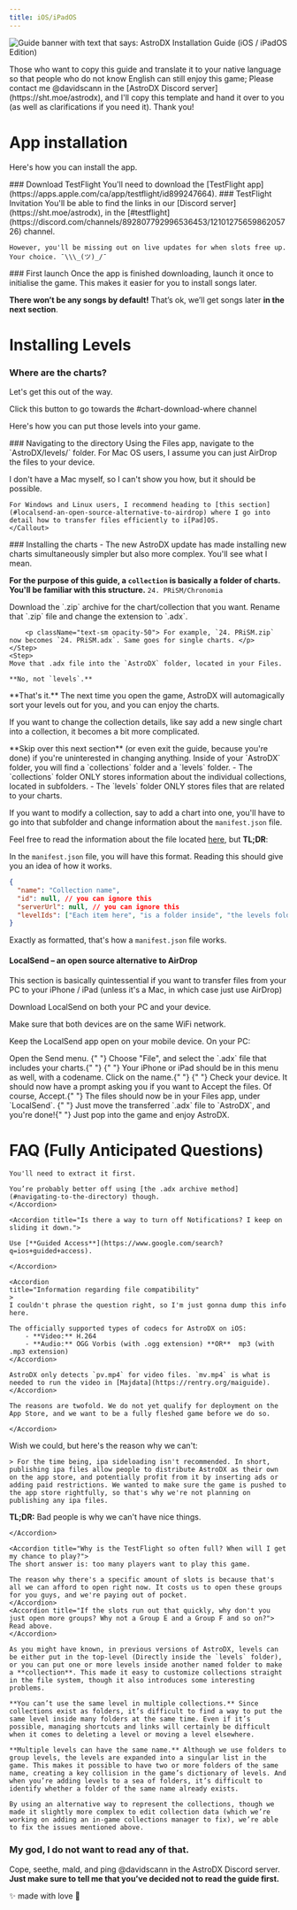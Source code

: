 ```yaml
---
title: iOS/iPadOS
---
```



![Guide banner with text that says: AstroDX Installation Guide (iOS / iPadOS Edition)](content/media/adx_iosguide.webp)

<Callout title="Translator needed! 🤓">
  Those who want to copy this guide and translate it to your native language so
  that people who do not know English can still enjoy this game; Please contact
  me @davidscann in the [AstroDX Discord server](https://sht.moe/astrodx), and
  I'll copy this template and hand it over to you (as well as clarifications if
  you need it). Thank you!
</Callout>

# App installation

Here's how you can install the app.

<Steps>

<Step>
  ### Download TestFlight
  You'll need to download the [TestFlight app](https://apps.apple.com/ca/app/testflight/id899247664).
</Step>

<Step>
### TestFlight Invitation
You'll be able to find the links in our [Discord server](https://sht.moe/astrodx), in the [#testflight](https://discord.com/channels/892807792996536453/1210127565986205726) channel.
<Accordions>
<Accordion title="If you're too lazy though, here they are.">
	<Cards>
	<Card
	href="https://testflight.apple.com/join/rACTLjPL"
	title="Group A"
	>
	</Card>
	<Card
	href="https://testflight.apple.com/join/ocj3yptn"
	title="Group B"
	>
	</Card>
	<Card
	href="https://testflight.apple.com/join/CuMxZE2M"
	title="Group C"
	>
	</Card>
	<Card
	href="https://testflight.apple.com/join/T6qKfV6f"
	title="Group D"
	>
  </Card>
	<Card
	href="https://testflight.apple.com/join/sMm1MCYc"
	title="Group E"
	>
	</Card>
	</Cards>

    However, you'll be missing out on live updates for when slots free up. Your choice. ¯\\\_(ツ)_/¯

</Accordion>
</Accordions>
</Step>
<Step>
### First launch
Once the app is finished downloading, launch it once to initialise the game. This makes it easier for you to install songs later.
</Step>
</Steps>

**There won’t be any songs by default!** That’s ok, we’ll get songs later **in the next section**.

# Installing Levels

### Where are the charts?

Let's get this out of the way.

<Cards>
  <Card
    title="Chart download where?"
    href="https://discord.com/channels/892807792996536453/1081048213185900584"
  >
    Click this button to go towards the #chart-download-where channel
  </Card>
</Cards>

Here's how you can put those levels into your game.

<Steps>
<Step>
### Navigating to the directory
Using the Files app, navigate to the `AstroDX/levels/` folder.
<Callout
title="Did you download your charts on your computer instead?"
>
For Mac OS users, I assume you can just AirDrop the files to your device.

I don't have a Mac myself, so I can't show you how, but it should be possible.

    For Windows and Linux users, I recommend heading to [this section](#localsend-an-open-source-alternative-to-airdrop) where I go into detail how to transfer files efficiently to i[Pad]OS.
    </Callout>

</Step>
<Step>
### Installing the charts
- The new AstroDX update has made installing new charts simultaneously simpler but also more complex. You'll see what I mean.

**For the purpose of this guide, a `collection` is basically a folder of charts. You'll be familiar with this structure.** `24. PRiSM/Chronomia`

<Accordions>
<Accordion
title="Here's how you install new charts and collections:">
	<Steps>
	<Step>
	Download the `.zip` archive for the chart/collection that you want.
	</Step>
	<Step>
	Rename that `.zip` file and change the extension to `.adx`.

    	<p className="text-sm opacity-50"> For example, `24. PRiSM.zip` now becomes `24. PRiSM.adx`. Same goes for single charts. </p>
    </Step>
    <Step>
    Move that .adx file into the `AstroDX` folder, located in your Files.

    **No, not `levels`.**

</Step>
</Steps>
</Accordion>
</Accordions>
**That's it.** The next time you open the game, AstroDX will automagically sort your levels out for you, and you can enjoy the charts.
</Step>
</Steps>

If you want to change the collection details, like say add a new single chart into a collection, it becomes a bit more complicated.

<Callout title="Do you want to modify your collections further?">
  **Skip over this next section** (or even exit the guide, because you're done)
  if you're uninterested in changing anything.
</Callout>
Inside of your `AstroDX` folder, you will find a `collections` folder and a `levels`
folder. - The `collections` folder ONLY stores information about the individual collections,
located in subfolders. - The `levels` folder ONLY stores files that are related to
your charts.

If you want to modify a collection, say to add a chart into one, you'll have to go into that subfolder and change information about the `manifest.json` file.

Feel free to read the information about the file located [here](https://astrodx.notion.site/Collection-Manifest-Details-8f966de6971748e0ac01c0a0a6054594), but **TL;DR**:

In the `manifest.json` file, you will have this format. Reading this should give you an idea of how it works.

```json
{
  "name": "Collection name",
  "id": null, // you can ignore this
  "serverUrl": null, // you can ignore this
  "levelIds": ["Each item here", "is a folder inside", "the levels folder"]
}
```

Exactly as formatted, that's how a `manifest.json` file works.

#### LocalSend – an open source alternative to AirDrop

This section is basically quintessential if you want to transfer files from your PC to your iPhone / iPad (unless it's a Mac, in which case just use AirDrop)

Download LocalSend on both your PC and your device.

<Cards>
  <Card
    title="App Store"
    href="https://apps.apple.com/us/app/localsend/id1661733229"
  ></Card>
  <Card
    title="Official Website for PC Download"
    href="https://localsend.org/"
  ></Card>
</Cards>
Make sure that both devices are on the same WiFi network.

Keep the LocalSend app open on your mobile device. On your PC:

<Steps>
  <Step> Open the Send menu. </Step>
  <Step>
    {" "}
    Choose "File", and select the `.adx` file that includes your charts.{" "}
  </Step>
  <Step>
    {" "}
    Your iPhone or iPad should be in this menu as well, with a codename. Click on
    the name.{" "}
  </Step>
  <Step>
    {" "}
    Check your device. It should now have a prompt asking you if you want to Accept
    the files. Of course, Accept.{" "}
  </Step>
  <Step> The files should now be in your Files app, under `LocalSend`. </Step>
  <Step>
    {" "}
    Just move the transferred `.adx` file to `AstroDX`, and you're done!{" "}
  </Step>
</Steps>
Just pop into the game and enjoy AstroDX.

# FAQ (Fully Anticipated Questions)

<Accordions>
	<Accordion title="I've put the .rar/.zip file into `/levels`, but it's still not working!">

    You'll need to extract it first.

    You’re probably better off using [the .adx archive method](#navigating-to-the-directory) though.
    </Accordion>

    <Accordion title="Is there a way to turn off Notifications? I keep on sliding it down.">

    Use [**Guided Access**](https://www.google.com/search?q=ios+guided+access).

    </Accordion>

    <Accordion
    title="Information regarding file compatibility"
    >
    I couldn't phrase the question right, so I'm just gonna dump this info here.

    The officially supported types of codecs for AstroDX on iOS:
    	- **Video:** H.264
    	- **Audio:** OGG Vorbis (with .ogg extension) **OR**  mp3 (with .mp3 extension)
    </Accordion>

<Accordion title="I've put the mv.mp4 (or bg.mp4) file into the folder, but it isn't playing!">

    AstroDX only detects `pv.mp4` for video files. `mv.mp4` is what is needed to run the video in [Majdata](https://rentry.org/maiguide).
    </Accordion>

<Accordion title="Why isn't the game on the App Store?">

    The reasons are twofold. We do not yet qualify for deployment on the App Store, and we want to be a fully fleshed game before we do so.

    </Accordion>

<Accordion title="Can you send out a .ipa file so that we can sideload the game?">

Wish we could, but here's the reason why we can't:

    > For the time being, ipa sideloading isn't recommended. In short, publishing ipa files allow people to distribute AstroDX as their own on the app store, and potentially profit from it by inserting ads or adding paid restrictions. We wanted to make sure the game is pushed to the app store rightfully, so that's why we're not planning on publishing any ipa files.

**TL;DR:** Bad people is why we can't have nice things.

    </Accordion>

    <Accordion title="Why is the TestFlight so often full? When will I get my chance to play?">
    The short answer is: too many players want to play this game.

    The reason why there's a specific amount of slots is because that's all we can afford to open right now. It costs us to open these groups for you guys, and we're paying out of pocket.
    </Accordion>
    <Accordion title="If the slots run out that quickly, why don't you just open more groups? Why not a Group E and a Group F and so on?">
    Read above.
    </Accordion>

<Accordion title="[2.0 Beta] Why are we changing the storage layout?">

    As you might have known, in previous versions of AstroDX, levels can be either put in the top-level (Directly inside the `levels` folder), or you can put one or more levels inside another named folder to make a **collection**. This made it easy to customize collections straight in the file system, though it also introduces some interesting problems.

    **You can’t use the same level in multiple collections.** Since collections exist as folders, it’s difficult to find a way to put the same level inside many folders at the same time. Even if it’s possible, managing shortcuts and links will certainly be difficult when it comes to deleting a level or moving a level elsewhere.

    **Multiple levels can have the same name.** Although we use folders to group levels, the levels are expanded into a singular list in the game. This makes it possible to have two or more folders of the same name, creating a key collision in the game’s dictionary of levels. And when you’re adding levels to a sea of folders, it’s difficult to identify whether a folder of the same name already exists.

    By using an alternative way to represent the collections, though we made it slightly more complex to edit collection data (which we’re working on adding an in-game collections manager to fix), we’re able to fix the issues mentioned above.

</Accordion>
</Accordions>

### **My god, I do not want to read any of that.**

Cope, seethe, mald, and ping @davidscann in the AstroDX Discord server.
**Just make sure to tell me that you’ve decided not to read the guide first.**

<p className="font-serif text-center italic text-xl"> ✨ made with love 💖 </p>
